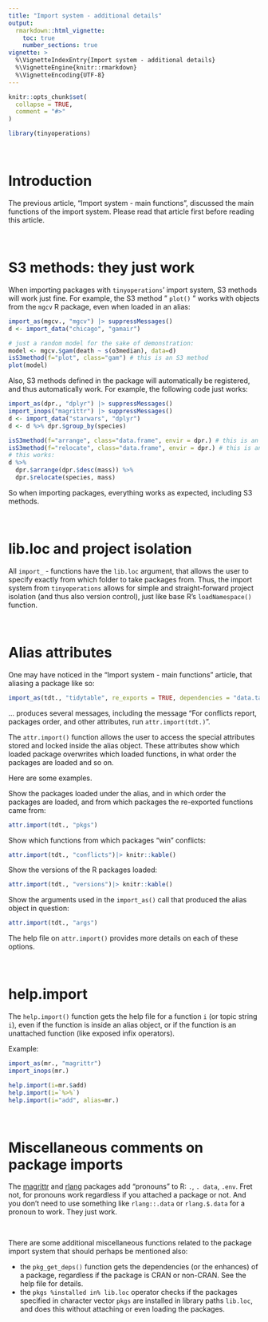 ---
title: "Import system - additional details"
output:
  rmarkdown::html_vignette:
    toc: true
    number_sections: true
vignette: >
  %\VignetteIndexEntry{Import system - additional details}
  %\VignetteEngine{knitr::rmarkdown}
  %\VignetteEncoding{UTF-8}
---

```{r, include = FALSE}
knitr::opts_chunk$set(
  collapse = TRUE,
  comment = "#>"
)
```

```{r setup}
library(tinyoperations)
```

&nbsp;

# Introduction

The previous article, "Import system - main functions", discussed the main functions of the import system. Please read that article first before reading this article.

&nbsp;

# S3 methods: they just work

When importing packages with `tinyoperations`' import system, S3 methods will work just fine. For example, the S3 method " `plot()` " works with objects from the `mgcv` R package, even when loaded in an alias:

```{r}
import_as(mgcv., "mgcv") |> suppressMessages()
d <- import_data("chicago", "gamair")

# just a random model for the sake of demonstration:
model <- mgcv.$gam(death ~ s(o3median), data=d)
isS3method(f="plot", class="gam") # this is an S3 method
plot(model)
```

Also, S3 methods defined in the package will automatically be registered, and thus automatically work. For example, the following code just works:

```{r}
import_as(dpr., "dplyr") |> suppressMessages()
import_inops("magrittr") |> suppressMessages()
d <- import_data("starwars", "dplyr")
d <- d %>% dpr.$group_by(species)

isS3method(f="arrange", class="data.frame", envir = dpr.) # this is an S3 method
isS3method(f="relocate", class="data.frame", envir = dpr.) # this is an S3 method
# this works:
d %>%
  dpr.$arrange(dpr.$desc(mass)) %>%
  dpr.$relocate(species, mass)
```

So when importing packages, everything works as expected, including S3 methods.

&nbsp;

# lib.loc and project isolation

All `import_` - functions have the `lib.loc` argument, that allows the user to specify exactly from which folder to take packages from. Thus, the import system from `tinyoperations` allows for simple and straight-forward project isolation (and thus also version control), just like base R's `loadNamespace()` function.

&nbsp;

# Alias attributes

One may have noticed in the "Import system - main functions" article, that aliasing a package like so:

```{r}
import_as(tdt., "tidytable", re_exports = TRUE, dependencies = "data.table")
```

... produces several messages, including the message "For conflicts report, packages order, and other attributes, run `attr.import(tdt.)`".

The `attr.import()` function allows the user to access the special attributes stored and locked inside the alias object. These attributes show which loaded package overwrites which loaded functions, in what order the packages are loaded and so on.

Here are some examples.

Show the packages loaded under the alias, and in which order the packages are loaded, and from which packages the re-exported functions came from:

```{r}
attr.import(tdt., "pkgs")
```

Show which functions from which packages "win" conflicts:

```{r}
attr.import(tdt., "conflicts")|> knitr::kable()
```

Show the versions of the R packages loaded:

```{r}
attr.import(tdt., "versions")|> knitr::kable()
```

Show the arguments used in the `import_as()` call that produced the alias object in question:

```{r}
attr.import(tdt., "args")
```


The help file on `attr.import()` provides more details on each of these options.

&nbsp;


# help.import

The `help.import()` function gets the help file for a function `i` (or topic string `i`), even if the function is inside an alias object, or if the function is an unattached function (like exposed infix operators).

Example:

```{r eval=FALSE}
import_as(mr., "magrittr")
import_inops(mr.)

help.import(i=mr.$add)
help.import(i=`%>%`)
help.import(i="add", alias=mr.)
```

&nbsp;

# Miscellaneous comments on package imports


The [magrittr](https://github.com/tidyverse/magrittr) and [rlang](https://github.com/r-lib/rlang) packages add "pronouns" to R: `.`, `. data`, `.env`. Fret not, for pronouns work regardless if you attached a package or not. And you don't need to use something like `rlang::.data` or `rlang.$.data` for a pronoun to work. They just work.

&nbsp;


There are some additional miscellaneous functions related to the package import system that should perhaps be mentioned also:

 - the `pkg_get_deps()` function gets the dependencies (or the enhances) of a package, regardless if the package is CRAN or non-CRAN. See the help file for details.
 - the `pkgs %installed in% lib.loc` operator checks if the packages specified in character vector `pkgs` are installed in library paths `lib.loc`, and does this without attaching or even loading the packages.

&nbsp;

